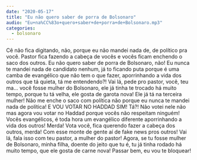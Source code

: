 ```yaml
---
date: "2020-05-17"
title: "Eu não quero saber de porra de Bolsonaro"
audio: "Eu+na%CC%83o+quero+saber+de+porra+de+Bolsonaro.mp3"
categories:
  - bolsonaro
---
```


Cê não fica digitando, não, porque eu não mandei nada de, de político pra você. Pastor fica fazendo a cabeça de vocês e vocês ficam enchendo o saco dos outros. Eu não quero saber de porra de Bolsonaro, não! Eu nunca te mandei nada de candidato nenhum, já to ficando puta porque é uma camba de evangélico que não tem o que fazer, aporrinhando a vida dos outros que tá quieta, tá me entendendo?! Vai lá, pede pro pastor, você, teu ma... você fosse mulher do Bolsonaro, ele já tinha te trocado há muito tempo, porque tu tá velha, ele gosta de garota nova! Ele já tá na terceira mulher! Não me enche o saco com política não porque eu nunca te mandei nada de política! E VOU VOTAR NO HADDAD SIM! Tá?! Não votei nele não mas agora vou votar no Haddad porque vocês não respeitam ninguém! Vocês evangélicos, é toda hora um evangélico diferente aporrinhando a vida dos outros! Merda! Vota você, fica querendo fazer a cabeça dos outros, merda! Com esse monte de gente aí de fake news pros outros! Vai lá, fala isso com teu pastor, a mulher do pastor! Agora, se tu fosse mulher de Bolsonaro, minha filha, doente do jeito que tu é, tu já tinha rodado há muito tempo, que ele gosta de carne nova! Passar bem, eu vou te bloquear!